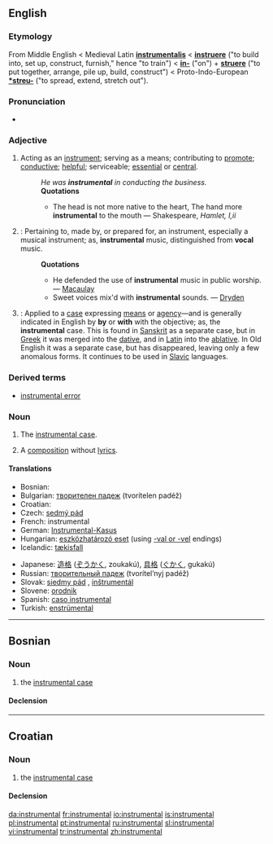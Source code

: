 ==English==

===Etymology===
From Middle English < Medieval Latin '''[[instrumentalis]]''' < '''[[instruere]]''' ("to build into, set up, construct, furnish," hence "to train") < '''[[in-]]''' ("on") + '''[[struere]]''' ("to put together, arrange, pile up, build, construct") < Proto-Indo-European '''[[Wiktionary Appendix:Proto-Indo-European roots|*streu-]]''' ("to spread, extend, stretch out").

===Pronunciation===
*{{audio|en-us-instrumental.ogg|Audio (US)}}

===Adjective===
{{en-adj}}

# Acting as an [[instrument]]; serving as a means; contributing to [[promote]]; [[conductive]]; [[helpful]]; serviceable; [[essential]] or [[central]].
#:''He was '''instrumental''' in conducting the business.''
#:'''Quotations'''
#:*The head is not more native to the heart, The hand more '''instrumental''' to the mouth &mdash; Shakespeare, ''Hamlet, I,ii''
# {{Music}}: Pertaining to, made by, or prepared for, an instrument, especially a musical instrument; as, '''instrumental''' music, distinguished from '''vocal''' music.
#:'''Quotations'''
#:*He defended the use of '''instrumental''' music in public worship. &mdash; [[Macaulay]]
#:*Sweet voices mix'd with '''instrumental''' sounds. &mdash; [[Dryden]]
# {{Grammar}}: Applied to a [[case]] expressing [[means]] or [[agency]]—and is generally indicated in English by '''by''' or '''with''' with the objective; as, the '''instrumental''' case. This is found in [[Sanskrit]] as a separate case, but in [[Greek]] it was merged into the [[dative]], and in [[Latin]] into the [[ablative]]. In Old English it was a separate case, but has disappeared, leaving only a few anomalous forms. It continues to be used in [[Slavic]] languages.

===Derived terms===
*[[instrumental error]] <!--those errors in instrumental measurements, etc., which arise, exclusively from want of mathematical accuracy in an instrument.-->

===Noun===
{{en-noun|s|-}}

# {{context|uncountable|grammar}} The [[instrumental case]].
# {{context|countable|music}} A [[composition]] without [[lyrics]].

====Translations====
{{trans-top|grammatical case}}
*Bosnian: {{t|bs|instrumental|m}}
*Bulgarian: [[творителен падеж]] (tvorítelen padéž) {{m}}
*Croatian: {{t|hr|instrumental|m}}
*Czech: [[sedmý pád]] {{m}}
*French: instrumental {{m}}
*German: [[Instrumental-Kasus]] {{m}}
*Hungarian: [[eszközhatározó eset]] (using [[-vel|-val or -vel]] endings)
*Icelandic: [[tækisfall]] {{n}}
{{trans-mid}}
*Japanese: [[造格]] ([[ぞうかく]], zoukakú), [[具格]] ([[ぐかく]], gukakú)
*Russian: [[творительный падеж]] (tvorítel’nyj padéž) {{m}}
*Slovak: [[siedmy pád]] {{m}}, [[inštrumentál]] {{m}}
*Slovene: [[orodnik]] {{m}}
*Spanish: [[caso instrumental]] {{m}}
*Turkish: [[enstrümental]]
{{trans-bottom}}

----

==Bosnian==

===Noun===
{{bs-noun|g=m|instrumentali}}

# the [[instrumental case]]

====Declension====
{{bs-decl-noun
|instrumental|instrumentali
|instrumentala|instrumentala
|instrumentalu|instrumentalima
|instrumental|instrumentale
|instrumentale|instrumentali
|instrumentalom|instrumentalima
|instrumentalu|instrumentalima
}}

----

==Croatian==

===Noun===
{{hr-noun|g=m|instrumentali}}

# the [[instrumental case]]

====Declension====
{{hr-decl-noun
|instrumental|instrumentali
|instrumentala|instrumentala
|instrumentalu|instrumentalima
|instrumental|instrumentale
|instrumentale|instrumentali
|instrumentalu|instrumentalima
|instrumentalom|instrumentalima
}}

[[da:instrumental]]
[[fr:instrumental]]
[[io:instrumental]]
[[is:instrumental]]
[[pl:instrumental]]
[[pt:instrumental]]
[[ru:instrumental]]
[[sl:instrumental]]
[[vi:instrumental]]
[[tr:instrumental]]
[[zh:instrumental]]